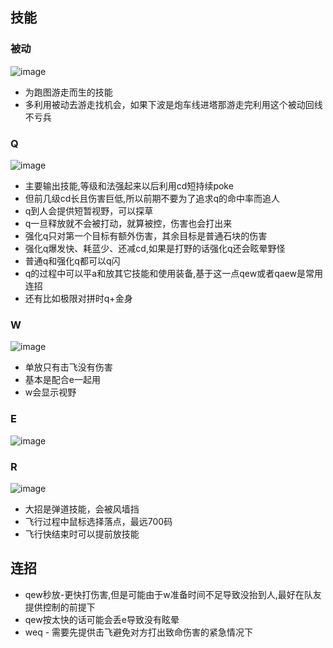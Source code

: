 ## 技能

### 被动

![image](https://github.com/cruldra/picx-images-hosting/raw/master/image.491oinazlx.webp)

* 为跑图游走而生的技能
* 多利用被动去游走找机会，如果下波是炮车线进塔那游走完利用这个被动回线不亏兵

### Q

![image](https://github.com/cruldra/picx-images-hosting/raw/master/image.5q7tkefby0.webp)

* 主要输出技能,等级和法强起来以后利用cd短持续poke
* 但前几级cd长且伤害巨低,所以前期不要为了追求q的命中率而追人
* q到人会提供短暂视野，可以探草
* q一旦释放就不会被打动，就算被控，伤害也会打出来
* 强化q只对第一个目标有额外伤害，其余目标是普通石块的伤害
* 强化q爆发快、耗蓝少、还减cd,如果是打野的话强化q还会眩晕野怪
* 普通q和强化q都可以q闪
* q的过程中可以平a和放其它技能和使用装备,基于这一点qew或者qaew是常用连招
* 还有比如极限对拼时q+金身

### W

![image](https://github.com/cruldra/picx-images-hosting/raw/master/image.102klznyis.webp)

* 单放只有击飞没有伤害
* 基本是配合e一起用
* w会显示视野

### E

![image](https://github.com/cruldra/picx-images-hosting/raw/master/image.5mo7momr2c.webp)

### R

![image](https://github.com/cruldra/picx-images-hosting/raw/master/image.6m4azupncx.webp)

* 大招是弹道技能，会被风墙挡
* 飞行过程中鼠标选择落点，最远700码
* 飞行快结束时可以提前放技能

## 连招

* qew秒放-更快打伤害,但是可能由于w准备时间不足导致没抬到人,最好在队友提供控制的前提下
* qew按太快的话可能会丢e导致没有眩晕
* weq - 需要先提供击飞避免对方打出致命伤害的紧急情况下